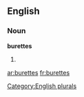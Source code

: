 ==English==

===Noun===
'''burettes'''

# {{plural of|[[burette]]}}

[[Category:English plurals]]

[[ar:burettes]]
[[fr:burettes]]